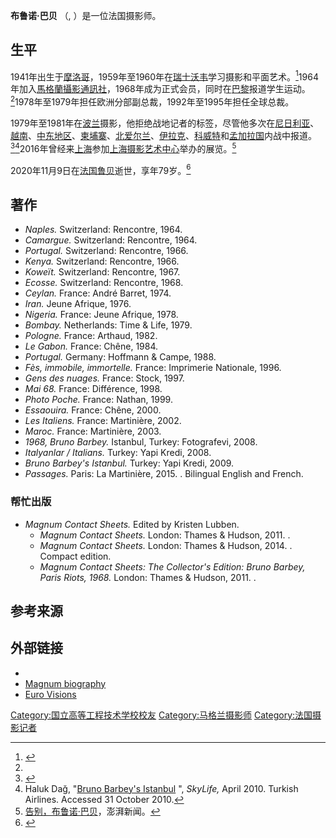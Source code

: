 '''布鲁诺·巴贝''' （{{lang-fr|Bruno Barbey}}, {{bd|1941年|2月13日|2020年|11月9日|catIdx=Barbey}}）是一位法国摄影师。

==生平==
1941年出生于[[摩洛哥|摩洛哥]]，1959年至1960年在[[瑞士|瑞士]][[沃韦|沃韦]]学习摄影和平面艺术。<ref name="theguardian-andreasson">{{cite web|accessdate=2020-11-09|title=Bruno Barbey's best photograph: the Paris protests of 1968|url=http://www.theguardian.com/artanddesign/2014/aug/21/bruno-barbey-best-photograph-paris-1968-protests|date=21 August 2014|website=The Guardian|archive-date=2020-11-23|archive-url=https://web.archive.org/web/20201123001604/https://www.theguardian.com/artanddesign/2014/aug/21/bruno-barbey-best-photograph-paris-1968-protests|dead-url=no}}</ref>1964年加入[[馬格蘭攝影通訊社|馬格蘭攝影通訊社]]，1968年成为正式会员，同时在[[巴黎|巴黎]]报道学生运动。<ref name="theguardian-andreasson"/>1978年至1979年担任欧洲分部副总裁，1992年至1995年担任全球总裁。

1979年至1981年在[[波兰|波兰]]摄影，他拒绝战地记者的标签，尽管他多次在[[尼日利亚|尼日利亚]]、[[越南|越南]]、[[中东地区|中东地区]]、[[柬埔寨|柬埔寨]]、[[北爱尔兰|北爱尔兰]]、[[伊拉克|伊拉克]]、[[科威特|科威特]]和[[孟加拉国|孟加拉国]]内战中报道。<ref name="Magnum">{{Cite web |url=http://www.magnumphotos.com/Archive/C.aspx?VP=XSpecific_MAG.Biography_VPage&AID=2K7O3R14RTZO |title=Magnum Photos |access-date=2020-11-15 |archive-date=2012-04-28 |archive-url=https://web.archive.org/web/20120428044425/http://www.magnumphotos.com/Archive/C.aspx?VP=XSpecific_MAG.Biography_VPage&AID=2K7O3R14RTZO |dead-url=no }}</ref><ref>Haluk Dağ, "[http://www.turkishairlines.com/en-INT/skylife/2010/april/articles/bruno-barbeys-istanbul.aspx Bruno Barbey's Istanbul] {{Webarchive|url=https://web.archive.org/web/20120310122439/http://www.turkishairlines.com/en-INT/skylife/2010/april/articles/bruno-barbeys-istanbul.aspx# |date=2012-03-10 }}", ''SkyLife,'' April 2010. Turkish Airlines. Accessed 31 October 2010.</ref>2016年曾经来[[上海|上海]]参加[[上海摄影艺术中心|上海摄影艺术中心]]举办的展览。<ref>[https://www.thepaper.cn/newsDetail_forward_9932260 告别，布鲁诺·巴贝]，澎湃新闻。</ref>

2020年11月9日在[[法国|法国]][[鲁贝|鲁贝]]逝世，享年79岁。<ref>{{cite web|first1=Clémentine|last1=Mercier|accessdate=2020-11-09|title=Mort de Bruno Barbey, figure de l’âge d’or du photojournalisme|url=https://www.liberation.fr/photographie/2020/11/09/mort-de-bruno-barbey-figure-de-l-age-d-or-du-photojournalisme_1805074|date=9 November 2020|website=Libération.fr|archive-date=2020-11-10|archive-url=https://web.archive.org/web/20201110221002/https://www.liberation.fr/photographie/2020/11/09/mort-de-bruno-barbey-figure-de-l-age-d-or-du-photojournalisme_1805074|dead-url=no}}</ref>

==著作==
*''Naples.'' Switzerland: Rencontre, 1964.
*''Camargue.'' Switzerland: Rencontre, 1964.
*''Portugal.'' Switzerland: Rencontre, 1966.
*''Kenya.'' Switzerland: Rencontre, 1966.
*''Koweït.'' Switzerland: Rencontre, 1967.
*''Ecosse.'' Switzerland: Rencontre, 1968.
*'' Ceylan.'' France: André Barret, 1974.
*''Iran.'' Jeune Afrique, 1976.
*''Nigeria.'' France: Jeune Afrique, 1978.
*''Bombay.'' Netherlands: Time & Life, 1979.
*''Pologne.'' France: Arthaud, 1982.
*''Le Gabon.'' France: Chêne, 1984.
*''Portugal.'' Germany: Hoffmann & Campe, 1988.
*''Fès, immobile, immortelle.'' France: Imprimerie Nationale, 1996.
*''Gens des nuages.'' France: Stock, 1997.
*''Mai 68.'' France: Différence, 1998.
*''Photo Poche.'' France: Nathan, 1999.
*''Essaouira.'' France: Chêne, 2000.
*''Les Italiens.'' France: Martinière, 2002.
*''Maroc.'' France: Martinière, 2003.
* ''1968, Bruno Barbey.'' Istanbul, Turkey: Fotografevi, 2008.
* ''Italyanlar / Italians.'' Turkey: Yapi Kredi, 2008.
*''Bruno Barbey's Istanbul.'' Turkey: Yapi Kredi, 2009.
*''Passages.'' Paris: La Martinière, 2015. {{ISBN|978-2732455723}}. Bilingual English and French.

===帮忙出版===
*''Magnum Contact Sheets.'' Edited by Kristen Lubben.
**''Magnum Contact Sheets.'' London: Thames & Hudson, 2011. {{ISBN|9780500544129}}.
**''Magnum Contact Sheets.'' London: Thames & Hudson, 2014. {{ISBN|978-0500544310}}. Compact edition.
**''Magnum Contact Sheets: The Collector's Edition: Bruno Barbey, Paris Riots, 1968.'' London: Thames & Hudson, 2011. {{ISBN|978-0500544129}}.

==参考来源==
{{reflist}}

==外部链接==
* {{Official website|www.brunobarbey.com}}
* [http://www.magnumphotos.com/Archive/C.aspx?VP=XSpecific_MAG.Biography_VPage&AID=2K7O3R14RTZO Magnum biography] {{Wayback|url=http://www.magnumphotos.com/Archive/C.aspx?VP=XSpecific_MAG.Biography_VPage&AID=2K7O3R14RTZO |date=20120428044425 }}
* [http://www.expo-eurovisions.be/site/en/eurovision2-2-11.asp Euro Visions] {{Wayback|url=http://www.expo-eurovisions.be/site/en/eurovision2-2-11.asp |date=20120222131610 }}

{{Authority control}}
{{DEFAULTSORT:Barbey, Bruno}}
[[Category:国立高等工程技术学校校友|Category:国立高等工程技术学校校友]]
[[Category:马格兰摄影师|Category:马格兰摄影师]]
[[Category:法国摄影记者|Category:法国摄影记者]]
